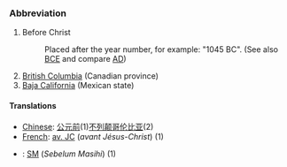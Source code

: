 ===Abbreviation===
#Before Christ
#:Placed after the year number, for example: "1045 BC".  (See also [[BCE]] and compare [[AD]])
#[[British Columbia]] (Canadian province)
#[[Baja California]] (Mexican state)

====Translations====
*[[Chinese]]: [[公元前]](1)[[不列颠哥伦比亚]](2)
*[[French]]: [[av. JC]] (''avant Jésus-Christ'') (1)
*{{ms}}: [[SM]] (''Sebelum Masihi'') (1)